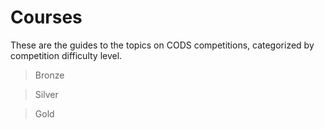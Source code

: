 
# Courses

These are the guides to the topics on CODS competitions, categorized by competition difficulty level.

> <Link to="Bronze">Bronze</Link>

> <Link to="Silver">Silver</Link>

> <Link to="Gold">Gold</Link>